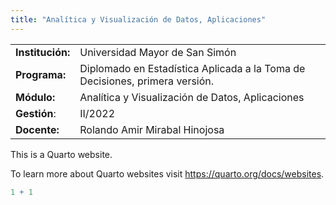 ```yaml
---
title: "Analítica y Visualización de Datos, Aplicaciones"
---
```


|                  |                                                                             |
|------------------|-----------------------------------------------------------------------------|
| **Institución:** | Universidad Mayor de San Simón                                              |
| **Programa:**    | Diplomado en Estadística Aplicada a la Toma de Decisiones, primera versión. |
| **Módulo:**      | Analítica y Visualización de Datos, Aplicaciones                            |
| **Gestión**:     | II/2022                                                                     |
| **Docente:**     | Rolando Amir Mirabal Hinojosa                                               |

This is a Quarto website.

To learn more about Quarto websites visit <https://quarto.org/docs/websites>.

```r
1 + 1
```
